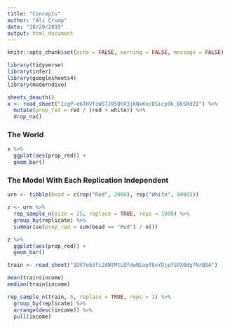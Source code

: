 ```yaml
---
title: "Concepts"
author: "Ali Crump"
date: "10/29/2019"
output: html_document
---
```


```r
knitr::opts_chunk$set(echo = FALSE, warning = FALSE, message = FALSE)

library(tidyverse)
library(infer)
library(googlesheets4)
library(moderndive)
```


```r
sheets_deauth()
x <- read_sheet("1cgP-e6THVfiW5TJ95QhX3jkNxKvc8Sicp9k_BkSRd2I") %>% 
  mutate(prop_red = red / (red + white)) %>% 
  drop_na()
```

### The World
```r
x %>% 
  ggplot(aes(prop_red)) +
  geom_bar()

```

### The Model With Each Replication Independent
```r
urn <- tibble(bead = c(rep("Red", 2000), rep("White", 8000))) 

z <- urn %>%
  rep_sample_n(size = 25, replace = TRUE, reps = 1000) %>%
  group_by(replicate) %>%
  summarise(prop_red = sum(bead == "Red") / n()) 

z %>%
  ggplot(aes(prop_red)) +
  geom_bar()
```




```r
train <- read_sheet("1QV7o63fiZdNtMtLQfdwREapf8eYDjpfSRX0dgfNrB8A")
```

```r
mean(train$income)
median(train$income)

rep_sample_n(train, 5, replace = TRUE, reps = 1) %>% 
  group_by(replicate) %>% 
  arrange(desc(income)) %>% 
  pull(income)

```

